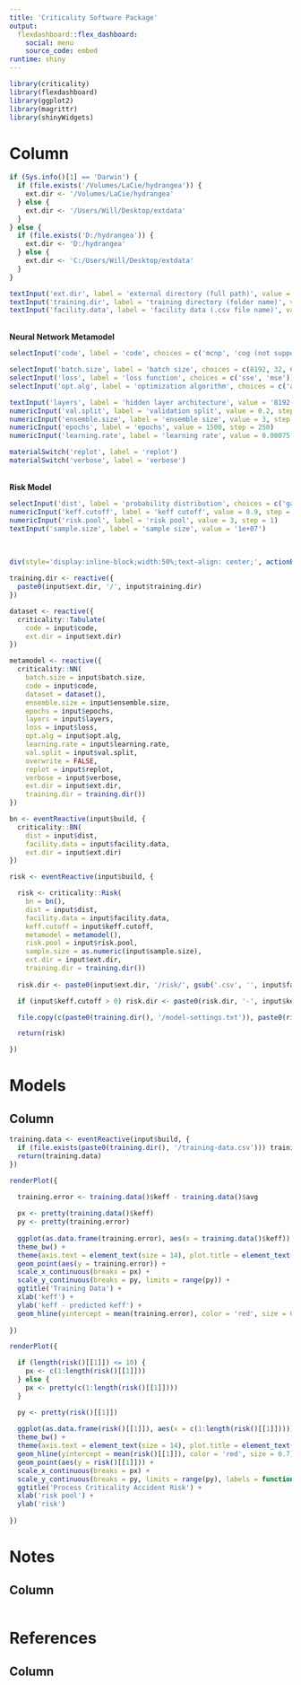 ```yaml
---
title: 'Criticality Software Package'
output:
  flexdashboard::flex_dashboard:
    social: menu
    source_code: embed
runtime: shiny
---
```


```r

library(criticality)
library(flexdashboard)
library(ggplot2)
library(magrittr)
library(shinyWidgets)

```

Column {.sidebar}
=======================================================================

```r

if (Sys.info()[1] == 'Darwin') {
  if (file.exists('/Volumes/LaCie/hydrangea')) {
    ext.dir <- '/Volumes/LaCie/hydrangea'
  } else {
    ext.dir <- '/Users/Will/Desktop/extdata'
  }
} else {
  if (file.exists('D:/hydrangea')) {
    ext.dir <- 'D:/hydrangea'
  } else {
    ext.dir <- 'C:/Users/Will/Desktop/extdata'
  }
}

textInput('ext.dir', label = 'external directory (full path)', value = ext.dir)
textInput('training.dir', label = 'training directory (folder name)', value = 'test')
textInput('facility.data', label = 'facility data (.csv file name)', value = 'b332.csv')

```

<br><b>Neural Network Metamodel</b>

```r

selectInput('code', label = 'code', choices = c('mcnp', 'cog (not supported)'))

selectInput('batch.size', label = 'batch size', choices = c(8192, 32, 64, 128, 245, 512, 1024, 2048, 4096))
selectInput('loss', label = 'loss function', choices = c('sse', 'mse'))
selectInput('opt.alg', label = 'optimization algorithm', choices = c('adamax', 'adadelta', 'adagrad', 'adam', 'nadam', 'rmsprop'))

textInput('layers', label = 'hidden layer architecture', value = '8192-256-256-256-256-16')
numericInput('val.split', label = 'validation split', value = 0.2, step = 0.1)
numericInput('ensemble.size', label = 'ensemble size', value = 3, step = 1)
numericInput('epochs', label = 'epochs', value = 1500, step = 250)
numericInput('learning.rate', label = 'learning rate', value = 0.00075, step = 0.00025)

materialSwitch('replot', label = 'replot')
materialSwitch('verbose', label = 'verbose')

```

<br><b>Risk Model</b>

```r

selectInput('dist', label = 'probability distribution', choices = c('gamma', 'gev', 'normal', 'log-normal', 'weibull'))
numericInput('keff.cutoff', label = 'keff cutoff', value = 0.9, step = 0.1)
numericInput('risk.pool', label = 'risk pool', value = 3, step = 1)
textInput('sample.size', label = 'sample size', value = '1e+07')

```

<br><p>

```r

div(style='display:inline-block;width:50%;text-align: center;', actionButton('build', 'Build Models'))

```

</p>

```r

training.dir <- reactive({
  paste0(input$ext.dir, '/', input$training.dir)
})

dataset <- reactive({
  criticality::Tabulate(
    code = input$code,
    ext.dir = input$ext.dir)
})

metamodel <- reactive({
  criticality::NN(
    batch.size = input$batch.size,
    code = input$code,
    dataset = dataset(),
    ensemble.size = input$ensemble.size,
    epochs = input$epochs,
    layers = input$layers,
    loss = input$loss,
    opt.alg = input$opt.alg,
    learning.rate = input$learning.rate,
    val.split = input$val.split,
    overwrite = FALSE,
    replot = input$replot,
    verbose = input$verbose,
    ext.dir = input$ext.dir,
    training.dir = training.dir())
})

bn <- eventReactive(input$build, {
  criticality::BN(
    dist = input$dist,
    facility.data = input$facility.data,
    ext.dir = input$ext.dir)
})

risk <- eventReactive(input$build, {

  risk <- criticality::Risk(
    bn = bn(),
    dist = input$dist,
    facility.data = input$facility.data,
    keff.cutoff = input$keff.cutoff,
    metamodel = metamodel(),
    risk.pool = input$risk.pool,
    sample.size = as.numeric(input$sample.size),
    ext.dir = input$ext.dir,
    training.dir = training.dir())
  
  risk.dir <- paste0(input$ext.dir, '/risk/', gsub('.csv', '', input$facility.data), '-', input$dist, '-', formatC(input$sample.size, format = 'e', digits = 0))

  if (input$keff.cutoff > 0) risk.dir <- paste0(risk.dir, '-', input$keff.cutoff)

  file.copy(c(paste0(training.dir(), '/model-settings.txt')), paste0(risk.dir, '/model-settings.txt'))

  return(risk)

})

```

Models
=======================================================================

Column
-----------------------------------------------------------------------

```r

training.data <- eventReactive(input$build, {
  if (file.exists(paste0(training.dir(), '/training-data.csv'))) training.data <- utils::read.csv(paste0(training.dir(), '/training-data.csv'), fileEncoding = 'UTF-8-BOM')
  return(training.data)
})

renderPlot({

  training.error <- training.data()$keff - training.data()$avg
  
  px <- pretty(training.data()$keff)
  py <- pretty(training.error)
  
  ggplot(as.data.frame(training.error), aes(x = training.data()$keff)) +
  theme_bw() +
  theme(axis.text = element_text(size = 14), plot.title = element_text(size = 14, face = 'bold', hjust = 0.5), text = element_text(size = 14)) +
  geom_point(aes(y = training.error)) +
  scale_x_continuous(breaks = px) +
  scale_y_continuous(breaks = py, limits = range(py)) +
  ggtitle('Training Data') +
  xlab('keff') +
  ylab('keff - predicted keff') +
  geom_hline(yintercept = mean(training.error), color = 'red', size = 0.7)
  
})

renderPlot({

  if (length(risk()[[1]]) <= 10) {
    px <- c(1:length(risk()[[1]])) 
  } else {
    px <- pretty(c(1:length(risk()[[1]])))
  }

  py <- pretty(risk()[[1]])
  
  ggplot(as.data.frame(risk()[[1]]), aes(x = c(1:length(risk()[[1]])))) +
  theme_bw() +
  theme(axis.text = element_text(size = 14), plot.title = element_text(size = 14, face = 'bold', hjust = 0.5), text = element_text(size = 14)) +
  geom_hline(yintercept = mean(risk()[[1]]), color = 'red', size = 0.7) +
  geom_point(aes(y = risk()[[1]])) +
  scale_x_continuous(breaks = px) +
  scale_y_continuous(breaks = py, limits = range(py), labels = function(x) format(x, scientific = TRUE)) +
  ggtitle('Process Criticality Accident Risk') +
  xlab('risk pool') +
  ylab('risk')
  
})

```

Notes
=======================================================================

Column
-----------------------------------------------------------------------

```r

```

References
=======================================================================

Column
-----------------------------------------------------------------------

```r

```
